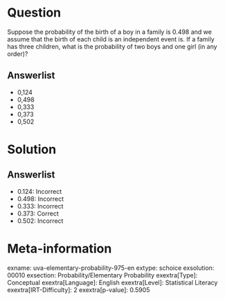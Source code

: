 Question
========

Suppose the probability of the birth of a boy in a family is 0.498 and we assume that the birth of each child is an independent event is. If a family has three children, what is the probability of two boys and one girl (in any order)?

Answerlist
----------

* 0,124
* 0,498
* 0,333
* 0,373
* 0,502

Solution
========

Answerlist
----------

* 0.124: Incorrect
* 0.498: Incorrect
* 0.333: Incorrect
* 0.373: Correct
* 0.502: Incorrect

Meta-information
================
exname: uva-elementary-probability-975-en
extype: schoice
exsolution: 00010
exsection: Probability/Elementary Probability
exextra[Type]: Conceptual
exextra[Language]: English
exextra[Level]: Statistical Literacy
exextra[IRT-Difficulty]: 2
exextra[p-value]: 0.5905

